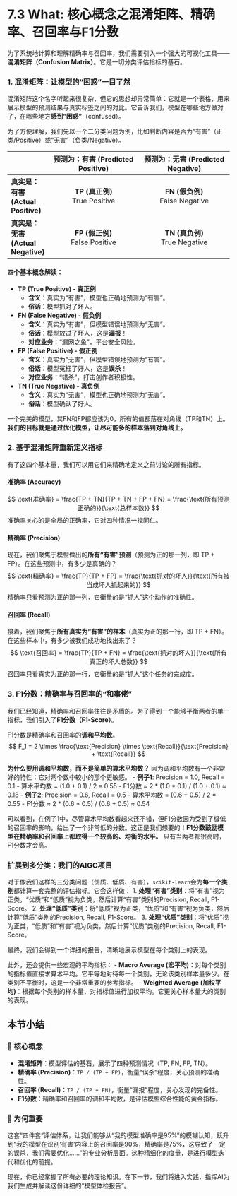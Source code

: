 # 7.3 What: 核心概念之混淆矩阵、精确率、召回率与F1分数

为了系统地计算和理解精确率与召回率，我们需要引入一个强大的可视化工具——**混淆矩阵（Confusion Matrix）**。它是一切分类评估指标的基石。

::: {.callout-tip title="核心概念：分类模型评估四件套"}

### 1. 混淆矩阵：让模型的“困惑”一目了然

混淆矩阵这个名字听起来很复杂，但它的思想却异常简单：它就是一个表格，用来展示模型的预测结果与真实标签之间的对比。它告诉我们，模型在哪些地方做对了，在哪些地方**感到“困惑”**（confused）。

为了方便理解，我们先以一个二分类问题为例，比如判断内容是否为“有害”（正类/Positive）或“无害”（负类/Negative）。

|                | **预测为：有害 (Predicted Positive)** | **预测为：无害 (Predicted Negative)** |
| :------------- | :----------------------------------: | :----------------------------------: |
| **真实是：有害 (Actual Positive)** |       **TP (真正例)**<br>True Positive        |       **FN (假负例)**<br>False Negative       |
| **真实是：无害 (Actual Negative)** |       **FP (假正例)**<br>False Positive        |       **TN (真负例)**<br>True Negative        |

#### 四个基本概念解读：

-   **TP (True Positive) - 真正例**
    -   **含义**：真实为“有害”，模型也正确地预测为“有害”。
    -   **俗话**：模型抓对了坏人。

-   **FN (False Negative) - 假负例**
    -   **含义**：真实为“有害”，但模型错误地预测为“无害”。
    -   **俗话**：模型放过了坏人，这是**漏报**！
    -   **对应业务**：“漏网之鱼”，平台安全风险。

-   **FP (False Positive) - 假正例**
    -   **含义**：真实为“无害”，但模型错误地预测为“有害”。
    -   **俗话**：模型冤枉了好人，这是**误杀**！
    -   **对应业务**：“错杀”，打击创作者积极性。

-   **TN (True Negative) - 真负例**
    -   **含义**：真实为“无害”，模型也正确地预测为“无害”。
    -   **俗话**：模型确认了好人。

一个完美的模型，其FN和FP都应该为0，所有的值都落在对角线（TP和TN）上。**我们的目标就是通过优化模型，让尽可能多的样本落到对角线上。**

### 2. 基于混淆矩阵重新定义指标

有了这四个基本量，我们可以用它们来精确地定义之前讨论的所有指标。

#### 准确率 (Accuracy)
$$
\text{准确率} = \frac{TP + TN}{TP + TN + FP + FN} = \frac{\text{所有预测正确的}}{\text{总样本数}}
$$
准确率关心的是全局的正确率，它对四种情况一视同仁。

#### 精确率 (Precision)
现在，我们聚焦于模型做出的**所有“有害”预测**（预测为正的那一列，即 TP + FP）。在这些预测中，有多少是真确的？
$$
\text{精确率} = \frac{TP}{TP + FP} = \frac{\text{抓对的坏人}}{\text{所有被当成坏人抓起来的}}
$$
精确率只看预测为正的那一列，它衡量的是“抓人”这个动作的准确性。

#### 召回率 (Recall)
接着，我们聚焦于**所有真实为“有害”的样本**（真实为正的那一行，即 TP + FN）。在这些样本中，有多少被我们成功地找出来了？
$$
\text{召回率} = \frac{TP}{TP + FN} = \frac{\text{抓对的坏人}}{\text{所有真正的坏人总数}}
$$
召回率只看真实为正的那一行，它衡量的是“抓人”这个任务的完成度。

### 3. F1分数：精确率与召回率的“和事佬”

我们已经知道，精确率和召回率往往是矛盾的。为了得到一个能够平衡两者的单一指标，我们引入了**F1分数（F1-Score）**。

F1分数是精确率和召回率的**调和平均数**。
$$
F_1 = 2 \times \frac{\text{Precision} \times \text{Recall}}{\text{Precision} + \text{Recall}}
$$

**为什么要用调和平均数，而不是简单的算术平均数？**
因为调和平均数有一个非常好的特性：它对两个数中较小的那个更敏感。
-   **例子1**: Precision = 1.0, Recall = 0.1
    -   算术平均数 = (1.0 + 0.1) / 2 = 0.55
    -   F1分数 ≈ 2 * (1.0 * 0.1) / (1.0 + 0.1) ≈ 0.18
-   **例子2**: Precision = 0.6, Recall = 0.5
    -   算术平均数 = (0.6 + 0.5) / 2 = 0.55
    -   F1分数 ≈ 2 * (0.6 * 0.5) / (0.6 + 0.5) ≈ 0.54

可以看到，在例子1中，尽管算术平均数看起来还不错，但F1分数因为受到了极低的召回率的影响，给出了一个非常低的分数。这正是我们想要的！**F1分数鼓励模型在精确率和召回率上都取得一个较高的、均衡的水平。** 只有当两者都很高时，F1分数才会高。

### 扩展到多分类：我们的AIGC项目

对于像我们这样的三分类问题（优质、低质、有害），`scikit-learn`会为**每一个类别**都计算一套完整的评估指标。它会这样做：
1.  **处理“有害”类别**：将“有害”视为正类，“优质”和“低质”视为负类，然后计算“有害”类别的Precision, Recall, F1-Score。
2.  **处理“低质”类别**：将“低质”视为正类，“优质”和“有害”视为负类，然后计算“低质”类别的Precision, Recall, F1-Score。
3.  **处理“优质”类别**：将“优质”视为正类，“低质”和“有害”视为负类，然后计算“优质”类别的Precision, Recall, F1-Score。

最终，我们会得到一个详细的报告，清晰地展示模型在每个类别上的表现。

此外，还会提供一些宏观的平均指标：
-   **Macro Average (宏平均)**：对每个类别的指标值直接求算术平均。它平等地对待每一个类别，无论该类别样本量多少。在类别不平衡时，这是一个非常重要的参考指标。
-   **Weighted Average (加权平均)**：根据每个类别的样本量，对指标值进行加权平均。它更关心样本量大的类别的表现。

:::

## 本节小结

### 🎯 核心概念
-   **混淆矩阵**：模型评估的基石，展示了四种预测情况（TP, FN, FP, TN）。
-   **精确率 (Precision)**：`TP / (TP + FP)`，衡量“误杀”程度，关心预测的准确性。
-   **召回率 (Recall)**：`TP / (TP + FN)`，衡量“漏报”程度，关心发现的完备性。
-   **F1分数**：精确率和召回率的调和平均数，是评估模型综合性能的黄金指标。

### 🤔 为何重要
这套“四件套”评估体系，让我们能够从“我的模型准确率是95%”的模糊认知，跃升到“我的模型在识别‘有害’内容上的召回率是90%，精确率是75%，这导致了一定的误杀，我们需要优化……”的专业分析层面。这种精细化的度量，是进行模型迭代和优化的前提。

现在，你已经掌握了所有必要的理论知识。在下一节，我们将进入实践，指挥AI为我们生成并解读这份详细的“模型体检报告”。 